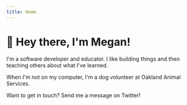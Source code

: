 ```yaml
---
title: Home
---
```




# <span class={styles.wave}>👋</span> Hey there, I'm Megan!

I'm a software developer and educator. I like building things and then <Link to="/blog">teaching others</Link> about what I've learned.

When I'm not on my computer, I'm a dog volunteer at <OutboundLink href="https://www.oaklandanimalservices.org/">Oakland Animal Services</OutboundLink>.

Want to get in touch? Send me a message on Twitter!